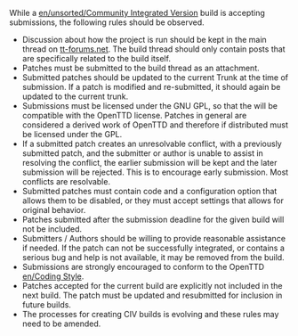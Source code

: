 {{en/CIV}}
While a [[en/unsorted/Community Integrated Version]] build is accepting submissions, the following rules should be observed.

* Discussion about how the project is run should be kept in the main thread on [http://www.tt-forums.net/viewtopic.php?f=33&t=36547 tt-forums.net]. The build thread should only contain posts that are specifically related to the build itself.
* Patches must be submitted to the build thread as an attachment. 
* Submitted patches should be updated to the current Trunk at the time of submission. If a patch is modified and re-submitted, it should again be updated to the current trunk. 
* Submissions must be licensed under the GNU GPL, so that the will be compatible with the OpenTTD license. Patches in general are considered a derived work of OpenTTD and therefore if distributed must be licensed under the GPL.
* If a submitted patch creates an unresolvable conflict, with a previously submitted patch, and the submitter or author is unable to assist in resolving the conflict, the earlier submission will be kept and the later submission will be rejected. This is to encourage early submission. Most conflicts are resolvable.
* Submitted patches must contain code and a configuration option that allows them to be disabled, or they must accept settings that allows for original behavior.
* Patches submitted after the submission deadline for the given build will not be included.
* Submitters / Authors should be willing to provide reasonable assistance if needed. If the patch can not be successfully integrated, or contains a serious bug and help is not available, it may be removed from the build.
* Submissions are strongly encouraged to conform to the OpenTTD [[en/Coding Style]].
* Patches accepted for the current build are explicitly not included in the next build. The patch must be updated and resubmitted for inclusion in future builds.
* The processes for creating CIV builds is evolving and these rules may need to be amended.